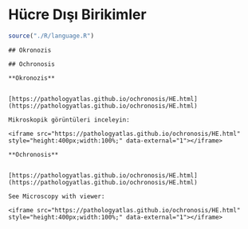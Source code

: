 # Hücre Dışı Birikimler

```r
source("./R/language.R")
```

```asis
## Okronozis
```

```asis
## Ochronosis
```

```asis

**Okronozis**


[https://pathologyatlas.github.io/ochronosis/HE.html](https://pathologyatlas.github.io/ochronosis/HE.html)

Mikroskopik görüntüleri inceleyin:

<iframe src="https://pathologyatlas.github.io/ochronosis/HE.html" style="height:400px;width:100%;" data-external="1"></iframe>

```

```asis

**Ochronosis**


[https://pathologyatlas.github.io/ochronosis/HE.html](https://pathologyatlas.github.io/ochronosis/HE.html)

See Microscopy with viewer: 

<iframe src="https://pathologyatlas.github.io/ochronosis/HE.html" style="height:400px;width:100%;" data-external="1"></iframe>

```
